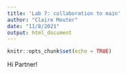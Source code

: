 ```yaml
---
title: 'Lab 7: collaboration to main'
author: "Claire Meuter"
date: "11/8/2021"
output: html_document
---
```


```r
knitr::opts_chunk$set(echo = TRUE)
```

Hi Partner!
